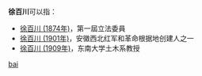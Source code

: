 '''徐百川'''可以指：
* [[徐百川_(1874年)|徐百川 (1874年)]]，第一屆立法委員
* [[徐百川_(1901年)|徐百川 (1901年)]]，安徽西北红军和革命根据地创建人之一
* [[徐百川_(1909年)|徐百川 (1909年)]]，东南大学土木系教授

{{disambig}}

[[Category:三字徐姓人名消歧义|bai]]